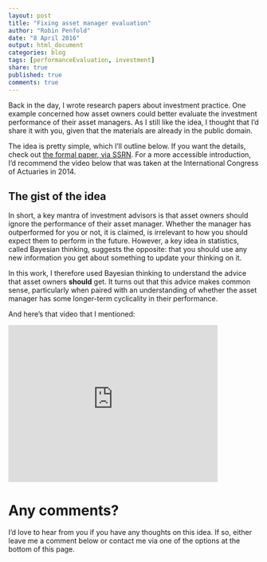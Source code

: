 ```yaml
---
layout: post
title: "Fixing asset manager evaluation"
author: "Robin Penfold"
date: "8 April 2016"
output: html_document
categories: blog
tags: [performanceEvaluation, investment]
share: true
published: true
comments: true
---
```


Back in the day, I wrote research papers about investment practice. One example concerned how asset owners could better evaluate the investment performance of their asset managers. As I still like the idea, I thought that I'd share it with you, given that the materials are already in the public domain.

The idea is pretty simple, which I'll outline below. If you want the details, check out [the formal paper, via SSRN](http://papers.ssrn.com/sol3/papers.cfm?abstract_id=2101771). For a more accessible introduction, I'd recommend the video below that was taken at the International Congress of Actuaries in 2014.


## The gist of the idea

In short, a key mantra of investment advisors is that asset owners should ignore the performance of their asset manager. Whether the manager has outperformed for you or not, it is claimed, is irrelevant to how you should expect them to perform in the future. However, a key idea in statistics, called Bayesian thinking, suggests the opposite: that you should use any new information you get about something to update your thinking on it. 

In this work, I therefore used Bayesian thinking to understand the advice that asset owners **should** get. It turns out that this advice makes common sense, particularly when paired with an understanding of whether the asset manager has some longer-term cyclicality in their performance.

And here's that video that I mentioned:

<iframe width="420" height="315" src="https://www.youtube.com/embed/xutu2axBa0o" frameborder="0"> </iframe>


# Any comments?

I'd love to hear from you if you have any thoughts on this idea. If so, either leave me a comment below or contact me via one of the options at the bottom of this page.

